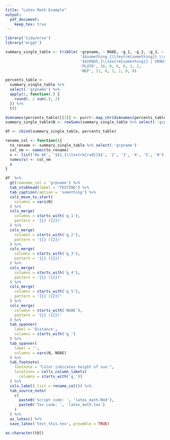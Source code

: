 ```yaml
---
title: "Latex Math Example"
output: 
  pdf_document:
    keep_tex: true
---
```


```r
library('tidyverse')
library('mrggt')
```


```r
summary_single_table <- tribble( ~grpname, ~ NOAE, ~g_1, ~g_2, ~g_3, ~ g_4, ~g_5,
                                 '$$something_{\\textrm{something}} \\checkmark$$', 39, 5, 7, 1, 1, 1,
                                 '$$VENUS_{\\textrm{something}} | VENUS_{\\textrm{something}}$$ ', 9, 3, 0, 2, 0, 0,
                                 'PLUTO', 38, 0, 6, 0, 1, 2,
                                 'NEP', 11, 0, 3, 1, 0, 0)

percents_table <-
  summary_single_table %>%
  select(-'grpname') %>%
  apply(1, function(.) {
    round(. / sum(.), 2)
  }) %>%
  t()

dimnames(percents_table)[[2]] <- purrr::map_chr(dimnames(percents_table)[[2]], function(.){paste0(., '_p')})
summary_single_table$N <- rowSums(summary_single_table %>% select(-'grpname'))

df <- cbind(summary_single_table, percents_table)

rename_col <- function(){
  to_rename <- summary_single_table %>% select(-'grpname')
  col_nm <- names(to_rename)
  v <- list('No AE', '$$1_{\\textrm{rad}}$$', '2', '3', '4', '5', 'N')
  names(v) <- col_nm
  v
}
```

```r
df  %>%
  gt(rowname_col = 'grpname') %>%
  tab_stubhead(label = "TESTING") %>%
  tab_caption(caption = 'something') %>%
  cols_move_to_start(
    columns = vars(N)
  ) %>%
  cols_merge(
    columns = starts_with('g_1'),
    pattern = '{1} ({2})'
  ) %>%
  cols_merge(
    columns = starts_with('g_2'),
    pattern = '{1} ({2})'
  ) %>%
  cols_merge(
    columns = starts_with('g_3'),
    pattern = '{1} ({2})'
  ) %>%
  cols_merge(
    columns = starts_with('g_4'),
    pattern = '{1} ({2})'
  ) %>%
  cols_merge(
    columns = starts_with('g_5'),
    pattern = '{1} ({2})'
  ) %>%
  cols_merge(
    columns = starts_with('NOAE'),
    pattern = '{1} ({2})'
  ) %>%
  tab_spanner(
    label = 'Distance',
    columns = starts_with('g_')
  ) %>%
  tab_spanner(
    label = '',
    columns = vars(N, NOAE)
  ) %>%
  tab_footnote(
    footnote = "Color indicates height of sun.",
    locations = cells_column_labels(
      columns = starts_with('g_'))
  ) %>%
  cols_label(.list = rename_col()) %>%
  tab_source_note(
    c(
      paste0('Script code: ', 'latex_math.Rmd'),
      paste0('Tex code: ', 'latex_math.tex')
    )
  ) %>%
  as_latex() %>%
  save_latex('test_this.tex', preamble = TRUE)
```

```r
as.character(tbl)
```
